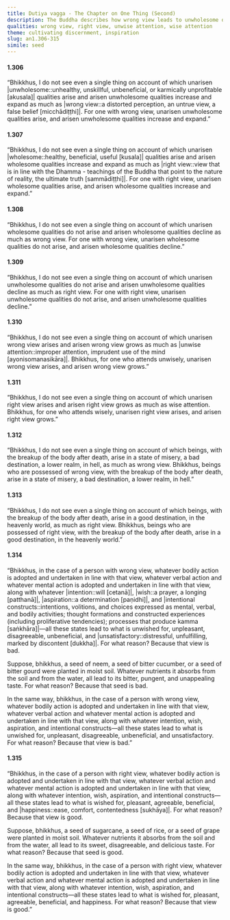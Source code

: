 ```yaml
---
title: Dutiya vagga - The Chapter on One Thing (Second)
description: The Buddha describes how wrong view leads to unwholesome qualities and suffering, while right view leads to wholesome qualities and happiness and what kind of attention fuels what kind of view.
qualities: wrong view, right view, unwise attention, wise attention
theme: cultivating discernment, inspiration
slug: an1.306-315
simile: seed
---
```


#### 1.306

“Bhikkhus, I do not see even a single thing on account of which unarisen |unwholesome::unhealthy, unskillful, unbeneficial, or karmically unprofitable [akusala]| qualities arise and arisen unwholesome qualities increase and expand as much as |wrong view::a distorted perception, an untrue view, a false belief [micchādiṭṭhi]|. For one with wrong view, unarisen unwholesome qualities arise, and arisen unwholesome qualities increase and expand.”

#### 1.307

“Bhikkhus, I do not see even a single thing on account of which unarisen |wholesome::healthy, beneficial, useful [kusala]| qualities arise and arisen wholesome qualities increase and expand as much as |right view::view that is in line with the Dhamma - teachings of the Buddha that point to the nature of reality, the ultimate truth [sammādiṭṭhi]|. For one with right view, unarisen wholesome qualities arise, and arisen wholesome qualities increase and expand.”

#### 1.308

“Bhikkhus, I do not see even a single thing on account of which unarisen wholesome qualities do not arise and arisen wholesome qualities decline as much as wrong view. For one with wrong view, unarisen wholesome qualities do not arise, and arisen wholesome qualities decline.”

#### 1.309

“Bhikkhus, I do not see even a single thing on account of which unarisen unwholesome qualities do not arise and arisen unwholesome qualities decline as much as right view. For one with right view, unarisen unwholesome qualities do not arise, and arisen unwholesome qualities decline.”

#### 1.310

“Bhikkhus, I do not see even a single thing on account of which unarisen wrong view arises and arisen wrong view grows as much as |unwise attention::improper attention, imprudent use of the mind [ayonisomanasikāra]|. Bhikkhus, for one who attends unwisely, unarisen wrong view arises, and arisen wrong view grows.”

#### 1.311

“Bhikkhus, I do not see even a single thing on account of which unarisen right view arises and arisen right view grows as much as wise attention. Bhikkhus, for one who attends wisely, unarisen right view arises, and arisen right view grows.”

#### 1.312

“Bhikkhus, I do not see even a single thing on account of which beings, with the breakup of the body after death, arise in a state of misery, a bad destination, a lower realm, in hell, as much as wrong view. Bhikkhus, beings who are possessed of wrong view, with the breakup of the body after death, arise in a state of misery, a bad destination, a lower realm, in hell.”

#### 1.313

“Bhikkhus, I do not see even a single thing on account of which beings, with the breakup of the body after death, arise in a good destination, in the heavenly world, as much as right view. Bhikkhus, beings who are possessed of right view, with the breakup of the body after death, arise in a good destination, in the heavenly world.”

#### 1.314

“Bhikkhus, in the case of a person with wrong view, whatever bodily action is adopted and undertaken in line with that view, whatever verbal action and whatever mental action is adopted and undertaken in line with that view, along with whatever |intention::will [cetanā]|, |wish::a prayer, a longing [patthanā]|, |aspiration::a determination [paṇidhi]|, and |intentional constructs::intentions, volitions, and choices expressed as mental, verbal, and bodily activities; thought formations and constructed experiences (including proliferative tendencies); processes that produce kamma [saṅkhāra]|—all these states lead to what is unwished for, unpleasant, disagreeable, unbeneficial, and |unsatisfactory::distressful, unfulfilling, marked by discontent [dukkha]|. For what reason? Because that view is bad.

Suppose, bhikkhus, a seed of neem, a seed of bitter cucumber, or a seed of bitter gourd were planted in moist soil. Whatever nutrients it absorbs from the soil and from the water, all lead to its bitter, pungent, and unappealing taste. For what reason? Because that seed is bad.

In the same way, bhikkhus, in the case of a person with wrong view, whatever bodily action is adopted and undertaken in line with that view, whatever verbal action and whatever mental action is adopted and undertaken in line with that view, along with whatever intention, wish, aspiration, and intentional constructs—all these states lead to what is unwished for, unpleasant, disagreeable, unbeneficial, and unsatisfactory. For what reason? Because that view is bad.”

#### 1.315

“Bhikkhus, in the case of a person with right view, whatever bodily action is adopted and undertaken in line with that view, whatever verbal action and whatever mental action is adopted and undertaken in line with that view, along with whatever intention, wish, aspiration, and intentional constructs—all these states lead to what is wished for, pleasant, agreeable, beneficial, and |happiness::ease, comfort, contentedness [sukhāya]|. For what reason? Because that view is good.

Suppose, bhikkhus, a seed of sugarcane, a seed of rice, or a seed of grape were planted in moist soil. Whatever nutrients it absorbs from the soil and from the water, all lead to its sweet, disagreeable, and delicious taste. For what reason? Because that seed is good.

In the same way, bhikkhus, in the case of a person with right view, whatever bodily action is adopted and undertaken in line with that view, whatever verbal action and whatever mental action is adopted and undertaken in line with that view, along with whatever intention, wish, aspiration, and intentional constructs—all these states lead to what is wished for, pleasant, agreeable, beneficial, and happiness. For what reason? Because that view is good.”